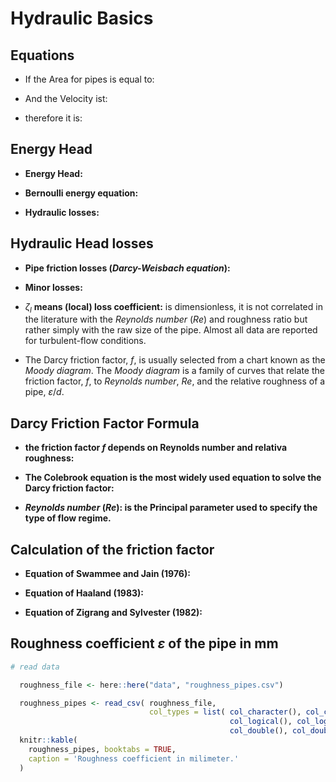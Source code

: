 # Hydraulic Basics

## Equations 

 - If the Area for pipes is equal to: 

\begin{equation} 
  A = \frac{\pi \cdot d^2}{4}
  (\#eq:pipe-area)
\end{equation}
  
  - And the Velocity ist:
  
\begin{equation} 
  V = \frac{Q}{A} = \frac{4 \cdot q}{\pi \cdot d^2} 
  (\#eq:velocity)
\end{equation}

  - therefore it is:

\begin{equation}
  \frac{V^2}{2g} = \frac{8 \cdot q^2}{g \cdot \pi^{2} \cdot d^4} 
  (\#eq:energy-velocity)
\end{equation}

## Energy Head

  - **Energy Head:** 
  
\begin{equation}
  H = \frac{v^2}{2 \cdot g} + \frac{p}{\rho \cdot g} + z
  (\#eq:energy-heady)
\end{equation}

  - **Bernoulli energy equation:**  
  
\begin{equation}
  \frac{v_1^2}{2 \cdot g} + \frac{p_1}{\rho \cdot g} + z_1 = \frac{v_2^2}{2 \cdot g} + \frac{p_2}{\rho \cdot g} + z_2 + \Delta h_{ls}
  (\#eq:bernoulli)
\end{equation}

  - **Hydraulic losses:** 
  
\begin{equation}
  \Delta h_{ls} = H_1 - H_2 = h_{pl} + h_{ml}
  (\#eq:hydraulic-losse)
\end{equation}
  
## Hydraulic Head losses

  - **Pipe friction losses (_Darcy-Weisbach equation_):** 
  
\begin{equation}
  h_{pl} =  \left( f \cdot \frac{l}{d} \right) \cdot \left( \frac{v^2}{2 \cdot g} \right)
  (\#eq:darcy-weisbach)
\end{equation}
  
  - **Minor losses:** 
  
\begin{equation}
  h_{ml} = \zeta_{l} \cdot \left( \frac{v^2}{2 \cdot g} \right)
  (\#eq:minor-losses)
\end{equation}
    
 - $\zeta_{l}$ **means (local) loss coefficient:**  is dimensionless, it is not correlated in the literature with the _Reynolds number_ $(\mathit{Re})$ and roughness ratio but rather simply with the raw size of the pipe. Almost all data are reported for turbulent-flow conditions.
 
 - The Darcy friction factor, $f$, is usually selected from a chart known as the _Moody diagram_. The _Moody diagram_ is a family of curves that relate the friction factor, $f$, to _Reynolds number_, $Re$, and the relative roughness of a pipe, $\varepsilon/d$.

## Darcy Friction Factor Formula

   - **the friction factor $f$ depends on Reynolds number and relativa roughness:** 

\begin{equation}
   f= \varphi (Re, \varepsilon/d)
  (\#eq:friction-factor)
\end{equation}
  
   - **The Colebrook equation is the most widely used equation to solve the Darcy friction factor:**

\begin{equation}
   \frac{1}{\sqrt{f}} =-2.0 \; log \left( \frac{\varepsilon/d}{3.7} + \frac{2.51}{Re \sqrt{f}} \right)
  (\#eq:Colebrook)
\end{equation}

   - **_Reynolds number_ ($Re$): is the Principal parameter used to specify the type of flow regime.** 

\begin{equation}
   Re = \frac{v \cdot d}{\nu} =  \frac{4 \cdot q}{\pi \cdot d \cdot \nu}
  (\#eq:reynolds-number)
\end{equation}
    
    
    
## Calculation of the friction factor

  - **Equation of Swammee and Jain (1976):** 

\begin{equation}
  \frac{1}{\sqrt{f}} = -2 \cdot log \left( \frac{\varepsilon}{3.7} + \frac{5.74}{Re^{0.9}} \right)
  (\#eq:swammee)
\end{equation}

  - **Equation of Haaland (1983):**  

\begin{equation}
  \frac{1}{\sqrt{f}} = -1.8 \cdot log \left( \left( \frac{\varepsilon}{3.7}\right)^{1.11} + \frac{6.9}{Re} \right)
  (\#eq:haaland)
\end{equation}


  - **Equation of Zigrang and Sylvester (1982):** 

\begin{equation}
  \frac{1}{\sqrt{f}} = -2 \cdot log \left[ \frac{\varepsilon}{3.7} - \frac{5.02}{Re}  \cdot log \left( \varepsilon - \frac{5.02}{Re}  \cdot log \left(\frac{\varepsilon}{3.7}+ \frac{13}{Re} \right) \right) \right]
  (\#eq:zigrang)
\end{equation}
  

## Roughness coefficient $\varepsilon$ of the pipe in mm

```r

# read data 

  roughness_file <- here::here("data", "roughness_pipes.csv")

  roughness_pipes <- read_csv( roughness_file,
                               col_types = list( col_character(), col_character(),
                                                 col_logical(), col_logical(), col_logical(),
                                                 col_double(), col_double()))
  knitr::kable(
    roughness_pipes, booktabs = TRUE,
    caption = 'Roughness coefficient in milimeter.'
  )

``` 


